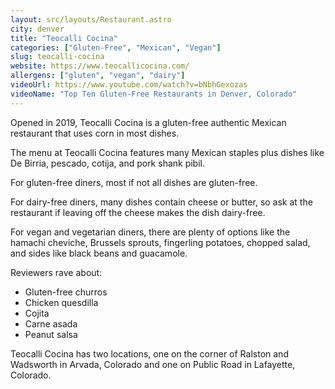 ```yaml
---
layout: src/layouts/Restaurant.astro
city: denver
title: "Teocalli Cocina"
categories: ["Gluten-Free", "Mexican", "Vegan"]
slug: teocalli-cocina
website: https://www.teocallicocina.com/
allergens: ["gluten", "vegan", "dairy"]
videoUrl: https://www.youtube.com/watch?v=bNbhGexozas
videoName: "Top Ten Gluten-Free Restaurants in Denver, Colorado"
---
```


Opened in 2019, Teocalli Cocina is a gluten-free authentic Mexican restaurant that uses corn in most dishes.

The menu at Teocalli Cocina features many Mexican staples plus dishes like De Birria, pescado, cotija, and pork shank pibil.

For gluten-free diners, most if not all dishes are gluten-free.

For dairy-free diners, many dishes contain cheese or butter, so ask at the restaurant if leaving off the cheese makes the dish dairy-free.

For vegan and vegetarian diners, there are plenty of options like the hamachi cheviche, Brussels sprouts, fingerling potatoes, chopped salad, and sides like black beans and guacamole.

Reviewers rave about:
* Gluten-free churros
* Chicken quesdilla
* Cojita
* Carne asada
* Peanut salsa

Teocalli Cocina has two locations, one on the corner of Ralston and Wadsworth in Arvada, Colorado and one on Public Road in Lafayette, Colorado.
